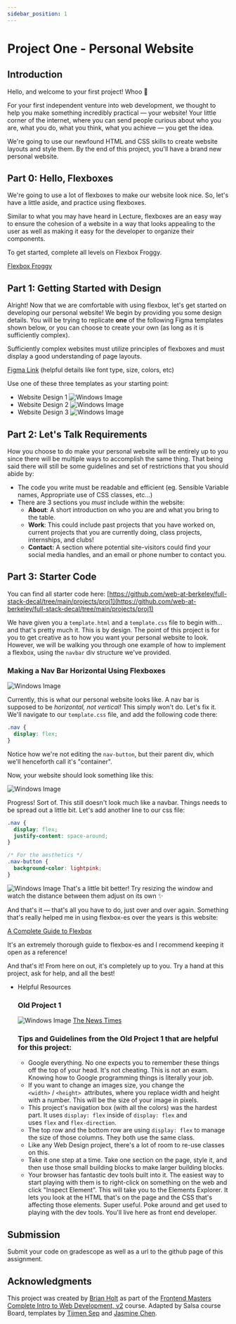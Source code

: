 ```yaml
---
sidebar_position: 1
---
```


# Project One - Personal Website

## Introduction

Hello, and welcome to your first project! Whoo 🎉

For your first independent venture into web development, we thought to help you
make something incredibly practical — your website! Your little corner of the
internet, where you can send people curious about who you are, what you do, what
you think, what you achieve — you get the idea.

We're going to use our newfound HTML and CSS skills to create website layouts
and style them. By the end of this project, you'll have a brand new personal
website.

## Part 0: Hello, Flexboxes

We're going to use a lot of flexboxes to make our website look nice. So, let's
have a little aside, and practice using flexboxes.

Similar to what you may have heard in Lecture, flexboxes are an easy way to
ensure the cohesion of a website in a way that looks appealing to the user as
well as making it easy for the developer to organize their components.

To get started, complete all levels on Flexbox Froggy.

[Flexbox Froggy](https://flexboxfroggy.com/)

## Part 1: Getting Started with Design

Alright! Now that we are comfortable with using flexbox, let's get started on
developing our personal website! We begin by providing you some design details.
You will be trying to replicate **one** of the following Figma templates shown
below, or you can choose to create your own (as long as it is sufficiently
complex).

Sufficiently complex websites must utilize principles of flexboxes and must
display a good understanding of page layouts.

[Figma Link](https://www.figma.com/file/l8wZgVAFvc4cyVynEGmYUI/Salsa-Project-1-Site-Templates?node-id=0%3A1)
(helpful details like font type, size, colors, etc)

Use one of these three templates as your starting point:

- Website Design 1 ![Windows Image](../assets/Project1/Proj1-0.png)
- Website Design 2 ![Windows Image](../assets/Project1/Proj1-1.png)
- Website Design 3 ![Windows Image](../assets/Project1/Proj1-2.png)

## Part 2: Let's Talk Requirements

How you choose to do make your personal website will be entirely up to you since
there will be multiple ways to accomplish the same thing. That being said there
will still be some guidelines and set of restrictions that you should abide by:

- The code you write must be readable and efficient (eg. Sensible Variable
  names, Appropriate use of CSS classes, etc...)
- There are 3 sections you _must_ include within the website:
  - **About**: A short introduction on who you are and what you bring to the
    table.
  - **Work**: This could include past projects that you have worked on, current
    projects that you are currently doing, class projects, internships, and
    clubs!
  - **Contact:** A section where potential site-visitors could find your social
    media handles, and an email or phone number to contact you.

## Part 3: Starter Code

You can find all starter code here:
[https://github.com/web-at-berkeley/full-stack-decal/tree/main/projects/proj1](https://github.com/web-at-berkeley/full-stack-decal/tree/main/projects/proj1)

We have given you a `template.html` and a `template.css` file to begin with...
and that's pretty much it. This is by design. The point of this project is for
you to get creative as to how you want your personal website to look. However,
we will be walking you through one example of how to implement a flexbox, using
the `navbar` div structure we've provided.

### Making a Nav Bar Horizontal Using Flexboxes

![Windows Image](../assets/Project1/Proj1-3.png)

Currently, this is what our personal website looks like. A nav bar is supposed
to be _horizontal, not vertical!_ This simply won't do. Let's fix it. We'll
navigate to our `template.css` file, and add the following code there:

```css
.nav {
  display: flex;
}
```

Notice how we're not editing the `nav-button`, but their parent div, which we'll
henceforth call it's "container".

Now, your website should look something like this:

![Windows Image](../assets/Project1/Proj1-4.png)

Progress! Sort of. This still doesn't look much like a navbar. Things needs to
be spread out a little bit. Let's add another line to our css file:

```css
.nav {
  display: flex;
  justify-content: space-around;
}

/* For the aesthetics */
.nav-button {
  background-color: lightpink;
}
```

![Windows Image](../assets/Project1/Proj1-5.png)
That's a little bit better! Try resizing the window and watch the distance
between them adjust on its own ✨

And that's it — that's all you have to do, just over and over again. Something
that's really helped me in using flexbox-es over the years is this website:

[A Complete Guide to Flexbox](https://css-tricks.com/snippets/css/a-guide-to-flexbox/)

It's an extremely thorough guide to flexbox-es and I recommend keeping it open
as a reference!

And that's it! From here on out, it's completely up to you. Try a hand at this
project, ask for help, and all the best!

- Helpful Resources
  ### Old Project 1
  ![Windows Image](../assets/Project1/Proj1-6.png)
  [The News Times](https://btholt.github.io/intro-to-web-dev-v2/news.html)
  ### Tips and Guidelines from the Old Project 1 that are helpful for this project:
  - Google everything. No one expects you to remember these things off the top
    of your head. It's not cheating. This is not an exam. Knowing how to Google
    programming things is literally your job.
  - If you want to change an images size, you change the `<width>` / `<height>` 
    attributes, where you replace width and height with a number. This will be
    the size of your image in pixels.
  - This project's navigation box (with all the colors) was the hardest part. It
    uses `display: flex` inside of `display: flex` and
    uses `flex` and `flex-direction`.
  - The top row and the bottom row are using `display: flex` to manage the size
    of those columns. They both use the same class.
  - Like any Web Design project, there's a lot of room to re-use classes on
    this.
  - Take it one step at a time. Take one section on the page, style it, and then
    use those small building blocks to make larger building blocks.
  - Your browser has fantastic dev tools built into it. The easiest way to start
    playing with them is to right-click on something on the web and click
    "Inspect Element". This will take you to the Elements Explorer. It lets you
    look at the HTML that's on the page and the CSS that's affecting those
    elements. Super useful. Poke around and get used to playing with the dev
    tools. You'll live here as front end developer.

## Submission

Submit your code on gradescope as well as a url to the github page of this
assignment.

## Acknowledgments

This project was created by [Brian Holt](https://www.linkedin.com/in/btholt/) as
part of the [Frontend Masters](https://frontendmasters.com/courses/)
[Complete Intro to Web Development, v2](https://frontendmasters.com/courses/web-development-v2/)
course. Adapted by Salsa course Board, templates by
[Tijmen Sep](https://www.linkedin.com/in/tijmen-sep-582469175/) and
[Jasmine Chen](https://www.linkedin.com/in/jasmine-chen-8894901b6/).
